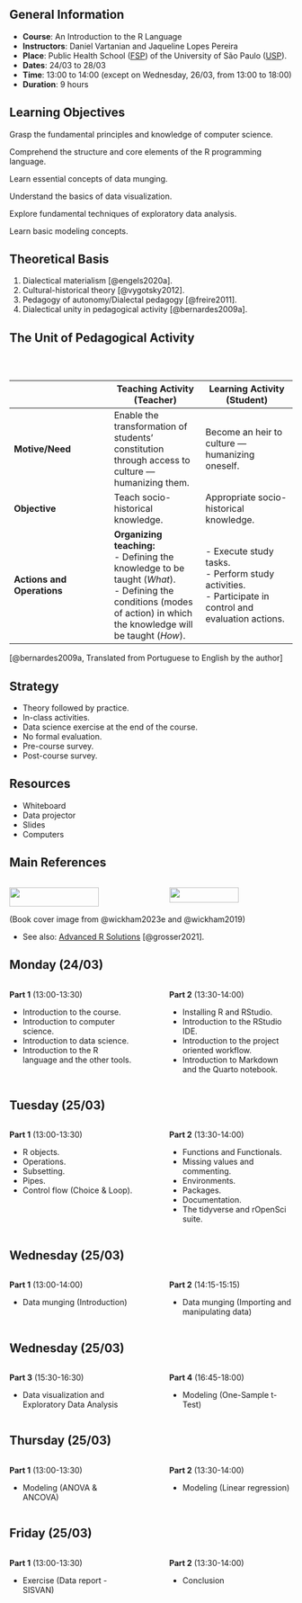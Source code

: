 ## General Information {.smaller visibility="uncounted"}

- **Course**: An Introduction to the R Language
- **Instructors**: Daniel Vartanian and Jaqueline Lopes Pereira
- **Place**: Public Health School ([FSP]((https://www.fsp.usp.br/))) of the University of São Paulo ([USP](https://www5.usp.br/)).
- **Dates**: 24/03 to 28/03
- **Time**: 13:00 to 14:00 (except on Wednesday, 26/03, from 13:00 to 18:00)
- **Duration**: 9 hours

::: {.notes}
:::

## Learning Objectives {.smaller visibility="uncounted"}

Grasp the fundamental principles and knowledge of computer science.

Comprehend the structure and core elements of the R programming language.

Learn essential concepts of data munging.

Understand the basics of data visualization.

Explore fundamental techniques of exploratory data analysis.

Learn basic modeling concepts.

::: {.notes}
:::

## Theoretical Basis {.smaller visibility="uncounted"}

1. Dialectical materialism [@engels2020a].
1. Cultural-historical theory [@vygotsky2012].
1. Pedagogy of autonomy/Dialectal pedagogy [@freire2011].
1. Dialectical unity in pedagogical activity [@bernardes2009a].

::: {.notes}
:::

## The Unit of Pedagogical Activity {.smaller visibility="uncounted"}

::: {style="font-size: 0.7em; padding-top: 30px;"}
|                                      | Teaching Activity (Teacher)       | Learning Activity (Student)       |
|--------------------------------------|----------------------------------|----------------------------------|
| **Motive/Need**                      | Enable the transformation of students' constitution through access to culture — humanizing them. | Become an heir to culture — humanizing oneself. |
| **Objective**                        | Teach socio-historical knowledge. | Appropriate socio-historical knowledge. |
| **Actions and Operations**           | **Organizing teaching:**<br>- Defining the knowledge to be taught (*What*).<br>- Defining the conditions (modes of action) in which the knowledge will be taught (*How*). | - Execute study tasks.<br>- Perform study activities.<br>- Participate in control and evaluation actions. |
:::

::: footer
[@bernardes2009a, Translated from Portuguese to English by the author]
:::

## Strategy {.smaller visibility="uncounted"}

- Theory followed by practice.
- In-class activities.
- Data science exercise at the end of the course.
- No formal evaluation.
- Pre-course survey.
- Post-course survey.

## Resources {.smaller visibility="uncounted"}

- Whiteboard
- Data projector
- Slides
- Computers

## Main References {.smaller visibility="uncounted"}

:::: {.columns}
::: {.column style="width: 47.5%;"}
[![](images/wickham-2023-book-cover.png){fig-align="center" style="width: 85%; padding-top: 0px;"}](https://r4ds.hadley.nz//)
:::
::: {.column style="width: 5%;"}
:::
::: {.column style="width: 47.5%;"}
[![](images/wickham-2019-book-cover.png){fig-align="center" style="width: 75%;"}](https://adv-r.hadley.nz/)
:::
::::

::: footer
(Book cover image from @wickham2023e and @wickham2019)
:::

::: {.notes}
- See also: [Advanced R Solutions](https://advanced-r-solutions.rbind.io/) [@grosser2021].
:::

## Monday (24/03) {.smaller visibility="uncounted"}

:::: {.columns}
::: {.column style="width: 47.5%;"}
**Part 1** (13:00-13:30)

- Introduction to the course.
- Introduction to computer science.
- Introduction to data science.
- Introduction to the R language and the other tools.
:::
::: {.column style="width: 5%;"}
:::
::: {.column style="width: 47.5%;"}
**Part 2** (13:30-14:00)

- Installing R and RStudio.
- Introduction to the RStudio IDE.
- Introduction to the project oriented workflow.
- Introduction to Markdown and the Quarto notebook.
:::
::::

::: {.notes}
:::

## Tuesday (25/03) {.smaller visibility="uncounted"}

:::: {.columns}
::: {.column style="width: 47.5%;"}
**Part 1** (13:00-13:30)

- R objects.
- Operations.
- Subsetting.
- Pipes.
- Control flow (Choice & Loop).
:::
::: {.column style="width: 5%;"}
:::
::: {.column style="width: 47.5%;"}
**Part 2** (13:30-14:00)

- Functions and Functionals.
- Missing values and commenting.
- Environments.
- Packages.
- Documentation.
- The tidyverse and rOpenSci suite.
:::
::::

::: {.notes}
:::

## Wednesday (25/03) {.smaller visibility="uncounted"}

:::: {.columns}
::: {.column style="width: 47.5%;"}
**Part 1** (13:00-14:00)

- Data munging (Introduction)
:::
::: {.column style="width: 5%;"}
:::
::: {.column style="width: 47.5%;"}
**Part 2** (14:15-15:15)

- Data munging (Importing and manipulating data)
:::
::::

::: {.notes}
:::

## Wednesday (25/03) {.smaller visibility="uncounted"}

:::: {.columns}
::: {.column style="width: 47.5%;"}
**Part 3** (15:30-16:30)

- Data visualization and Exploratory Data Analysis
:::
::: {.column style="width: 5%;"}
:::
::: {.column style="width: 47.5%;"}
**Part 4** (16:45-18:00)

- Modeling (One-Sample t-Test)
:::
::::

::: {.notes}
:::

## Thursday (25/03) {.smaller visibility="uncounted"}

:::: {.columns}
::: {.column style="width: 47.5%;"}
**Part 1** (13:00-13:30)

- Modeling (ANOVA & ANCOVA)

:::
::: {.column style="width: 5%;"}
:::
::: {.column style="width: 47.5%;"}
**Part 2** (13:30-14:00)

- Modeling (Linear regression)
:::
::::

::: {.notes}
:::

## Friday (25/03) {.smaller visibility="uncounted"}

:::: {.columns}
::: {.column style="width: 47.5%;"}
**Part 1** (13:00-13:30)

- Exercise (Data report - SISVAN)
:::
::: {.column style="width: 5%;"}
:::
::: {.column style="width: 47.5%;"}
**Part 2** (13:30-14:00)

- Conclusion
:::
::::

::: {.notes}
:::
